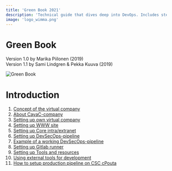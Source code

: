 ```yaml
---
title: 'Green Book 2021'
description: 'Technical guide that dives deep into DevOps. Includes step-by-step instructions on how project environments and pipelines are set up and how WIMMA Lab projects are deployed to the cloud.'
image: 'logo_wimma.png'
---
```


# Green Book 

Version 1.0 by Marika Piilonen (2019)  
Version 1.1 by Sami Lindgren & Pekka Kuuva (2019)

![Green Book](../greenbook.png)  


# Introduction


1. [Concept of the virtual company](opf-virtual-company.md)
2. [About CayaC-company](about-cayac-company.md)
3. [Setting up own virtual company](how-setup-own-virtual-company.md)
4. [Setting up WWW site](how-to-setup-www-site.md)
5. [Setting up Core intra/extranet](how-to-setup-core-repository.md)
6. [Setting up DevSecOps-pipeline](how-to-setup-devsecops-pipeline.md)
7. [Example of a working DevSecOps-pipeline](example-of-a-devsecops-pipeline.md)
8. [Setting up Gitlab runner](setting-up-gitlab-runner.md)
9. [Setting up Tools and resources](how-to-setup-tools-and-resources.md)
10. [Using external tools for development](how-to-use-external-tools-and-resources.md)
11. [How to setup production pipeline on CSC cPouta](setting-up-simple-product-line.md)

